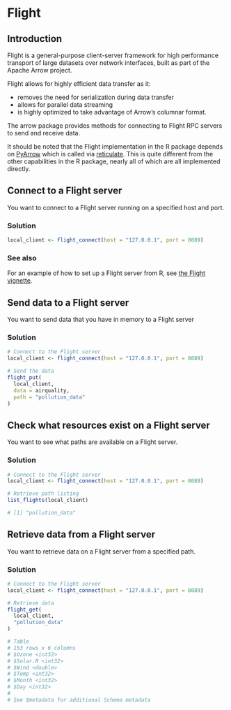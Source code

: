 <!-- Licensed to the Apache Software Foundation (ASF) under one -->
<!-- or more contributor license agreements.  See the NOTICE file -->
<!-- distributed with this work for additional information -->
<!-- regarding copyright ownership.  The ASF licenses this file -->
<!-- to you under the Apache License, Version 2.0 (the -->
<!-- "License"); you may not use this file except in compliance -->
<!-- with the License.  You may obtain a copy of the License at -->

<!--   http://www.apache.org/licenses/LICENSE-2.0 -->

<!-- Unless required by applicable law or agreed to in writing, -->
<!-- software distributed under the License is distributed on an -->
<!-- "AS IS" BASIS, WITHOUT WARRANTIES OR CONDITIONS OF ANY -->
<!-- KIND, either express or implied.  See the License for the -->
<!-- specific language governing permissions and limitations -->
<!-- under the License. -->



# Flight

## Introduction

Flight is a general-purpose client-server framework for high performance 
transport of large datasets over network interfaces, built as part of the 
Apache Arrow project.

Flight allows for highly efficient data transfer as it:

* removes the need for serialization during data transfer
* allows for parallel data streaming
* is highly optimized to take advantage of Arrow’s columnar format.

The arrow package provides methods for connecting to Flight RPC servers to send 
and receive data.

It should be noted that the Flight implementation in the R package depends on 
[PyArrow](https://arrow.apache.org/docs/python/) which is called via 
[reticulate](https://rstudio.github.io/reticulate/). This is quite different 
from the other capabilities in the R package, nearly all of which are all 
implemented directly.

## Connect to a Flight server

You want to connect to a Flight server running on a specified host and port.

### Solution

```r
local_client <- flight_connect(host = "127.0.0.1", port = 8089)
```

### See also

For an example of how to set up a Flight server from R, see 
[the Flight vignette](https://arrow.apache.org/docs/r/articles/flight.html).

## Send data to a Flight server

You want to send data that you have in memory to a Flight server

### Solution

```r
# Connect to the Flight server
local_client <- flight_connect(host = "127.0.0.1", port = 8089)

# Send the data
flight_put(
  local_client,
  data = airquality,
  path = "pollution_data"
)
```

## Check what resources exist on a Flight server

You want to see what paths are available on a Flight server.

### Solution

```r
# Connect to the Flight server
local_client <- flight_connect(host = "127.0.0.1", port = 8089)

# Retrieve path listing
list_flights(local_client)
```

```r
# [1] "pollution_data"
```


## Retrieve data from a Flight server

You want to retrieve data on a Flight server from a specified path.

### Solution

```r
# Connect to the Flight server
local_client <- flight_connect(host = "127.0.0.1", port = 8089)

# Retrieve data
flight_get(
  local_client,
  "pollution_data"
)
```

```r
# Table
# 153 rows x 6 columns
# $Ozone <int32>
# $Solar.R <int32>
# $Wind <double>
# $Temp <int32>
# $Month <int32>
# $Day <int32>
# 
# See $metadata for additional Schema metadata
```
